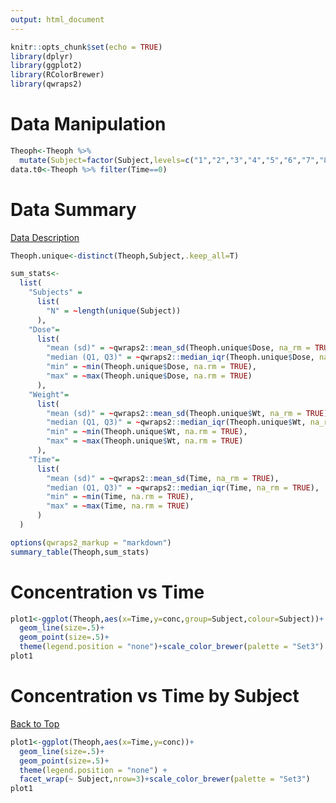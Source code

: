 ```yaml
---
output: html_document
---
```


```r
knitr::opts_chunk$set(echo = TRUE)
library(dplyr)
library(ggplot2)
library(RColorBrewer)
library(qwraps2)
```

# Data Manipulation {#section1}
```r
Theoph<-Theoph %>% 
  mutate(Subject=factor(Subject,levels=c("1","2","3","4","5","6","7","8","9","10","11","12")))
data.t0<-Theoph %>% filter(Time==0)
```

# Data Summary

[Data Description](https://www.rdocumentation.org/packages/datasets/versions/3.6.1/topics/Theoph)
```r
Theoph.unique<-distinct(Theoph,Subject,.keep_all=T)

sum_stats<-
  list(
    "Subjects" =
      list(
        "N" = ~length(unique(Subject))
      ),
    "Dose"=
      list(
        "mean (sd)" = ~qwraps2::mean_sd(Theoph.unique$Dose, na_rm = TRUE),
        "median (Q1, Q3)" = ~qwraps2::median_iqr(Theoph.unique$Dose, na_rm = TRUE),
        "min" = ~min(Theoph.unique$Dose, na.rm = TRUE),
        "max" = ~max(Theoph.unique$Dose, na.rm = TRUE)
      ),
    "Weight"=
      list(
        "mean (sd)" = ~qwraps2::mean_sd(Theoph.unique$Wt, na_rm = TRUE),
        "median (Q1, Q3)" = ~qwraps2::median_iqr(Theoph.unique$Wt, na_rm = TRUE),
        "min" = ~min(Theoph.unique$Wt, na.rm = TRUE),
        "max" = ~max(Theoph.unique$Wt, na.rm = TRUE)
      ),
    "Time"=
      list(
        "mean (sd)" = ~qwraps2::mean_sd(Time, na_rm = TRUE),
        "median (Q1, Q3)" = ~qwraps2::median_iqr(Time, na_rm = TRUE),
        "min" = ~min(Time, na.rm = TRUE),
        "max" = ~max(Time, na.rm = TRUE)
      )
  )

options(qwraps2_markup = "markdown")
summary_table(Theoph,sum_stats)
```

# Concentration vs Time
```r
plot1<-ggplot(Theoph,aes(x=Time,y=conc,group=Subject,colour=Subject))+
  geom_line(size=.5)+
  geom_point(size=.5)+
  theme(legend.position = "none")+scale_color_brewer(palette = "Set3")
plot1
```

# Concentration vs Time by Subject

[Back to Top](#section1)
```r
plot1<-ggplot(Theoph,aes(x=Time,y=conc))+
  geom_line(size=.5)+
  geom_point(size=.5)+
  theme(legend.position = "none") +
  facet_wrap(~ Subject,nrow=3)+scale_color_brewer(palette = "Set3")
plot1
```